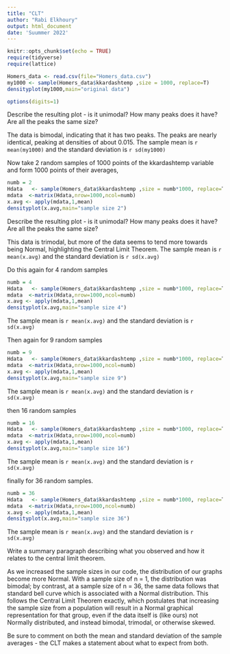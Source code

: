 ```yaml
---
title: "CLT"
author: "Rabi Elkhoury"
output: html_document
date: 'Suummer 2022'
---
```


```r
knitr::opts_chunk$set(echo = TRUE)
require(tidyverse)
require(lattice)
```

```r
Homers_data <- read.csv(file="Homers_data.csv")
my1000 <- sample(Homers_data$kkardashtemp ,size = 1000, replace=T)
densityplot(my1000,main="original data")

options(digits=1)
```



Describe the resulting plot -  is it unimodal?  How many peaks does it have?  Are all the peaks the same size? 

The data is bimodal, indicating that it has two peaks.  The peaks are nearly identical, peaking at densities of about 0.015.  The sample mean is `r mean(my1000)` and the standard deviation is `r sd(my1000)`



Now take 2 random samples of 1000 points of the kkardashtemp variable and form 1000 points of their averages,

```r
numb = 2
Hdata   <- sample(Homers_data$kkardashtemp ,size = numb*1000, replace=T)
mdata  <-matrix(Hdata,nrow=1000,ncol=numb)
x.avg <- apply(mdata,1,mean)
densityplot(x.avg,main="sample size 2")
```

Describe the resulting plot -  is it unimodal?  How many peaks does it have?  Are all the peaks the same size?   

This data is trimodal, but more of the data seems to tend more towards being Normal, highlighting the Central Limit Theorem.  The sample mean is `r mean(x.avg)` and the standard deviation is `r sd(x.avg)`




 

Do this again for 4 random samples

```r
numb = 4
Hdata   <- sample(Homers_data$kkardashtemp ,size = numb*1000, replace=T)
mdata  <-matrix(Hdata,nrow=1000,ncol=numb)
x.avg <- apply(mdata,1,mean)
densityplot(x.avg,main="sample size 4")
```


The sample mean is `r mean(x.avg)` and the standard deviation is `r sd(x.avg)`    

Then again for 9 random samples  

```r
numb = 9
Hdata   <- sample(Homers_data$kkardashtemp ,size = numb*1000, replace=T)
mdata  <-matrix(Hdata,nrow=1000,ncol=numb)
x.avg <- apply(mdata,1,mean)
densityplot(x.avg,main="sample size 9")
```

The sample mean is `r mean(x.avg)` and the standard deviation is `r sd(x.avg)`  


then 16 random samples  

```r
numb = 16
Hdata   <- sample(Homers_data$kkardashtemp ,size = numb*1000, replace=T)
mdata  <-matrix(Hdata,nrow=1000,ncol=numb)
x.avg <- apply(mdata,1,mean)
densityplot(x.avg,main="sample size 16")
```

The sample mean is `r mean(x.avg)` and the standard deviation is `r sd(x.avg)`


finally for 36 random samples.

```r
numb = 36
Hdata   <- sample(Homers_data$kkardashtemp ,size = numb*1000, replace=T)
mdata  <-matrix(Hdata,nrow=1000,ncol=numb)
x.avg <- apply(mdata,1,mean)
densityplot(x.avg,main="sample size 36")
```

The sample mean is `r mean(x.avg)` and the standard deviation is `r sd(x.avg)`




Write a summary paragraph describing what you observed and how it relates to the central limit theorem.

As we increased the sample sizes in our code, the distribution of our graphs become more Normal.  With a sample size of n = 1, the distribution was bimodal; by contrast, at a sample size of n = 36, the same data follows that standard bell curve which is associated with a Normal distribution.  This follows the Central Limit Theorem exactly, which postulates that increasing the sample size from a population will result in a Normal graphical representation for that group, even if the data itself is (like ours) not Normally distributed, and instead bimodal, trimodal, or otherwise skewed.






Be sure to comment on both the mean and standard deviation of the sample averages - the CLT makes a statement about what to expect from both.









